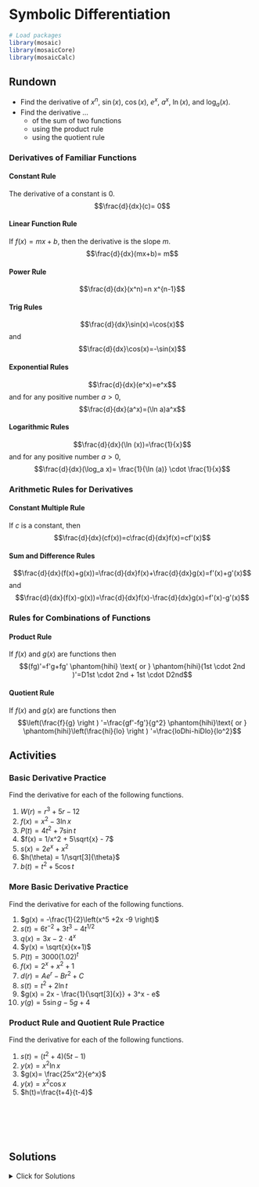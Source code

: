 # Symbolic Differentiation

```r
# Load packages
library(mosaic)
library(mosaicCore)
library(mosaicCalc)
```

## Rundown

::: {.callout-note title="Learning goals"}
-   Find the derivative of $x^n$, $\sin(x)$, $\cos(x)$, $e^x$, $a^x$, $\ln(x)$, and $\log_a(x)$.
-   Find the derivative ...
    -   of the sum of two functions
    -   using the product rule
    -   using the quotient rule
:::

### Derivatives of Familiar Functions

#### Constant Rule

The derivative of a constant is 0. $$\frac{d}{dx}(c)= 0$$

#### Linear Function Rule

If $f(x)=mx+b$, then the derivative is the slope $m$. $$\frac{d}{dx}(mx+b)= m$$

#### Power Rule

$$\frac{d}{dx}(x^n)=n x^{n-1}$$

#### Trig Rules

$$\frac{d}{dx}\sin(x)=\cos(x)$$ and $$\frac{d}{dx}\cos(x)=-\sin(x)$$

#### Exponential Rules

$$\frac{d}{dx}(e^x)=e^x$$ and for any positive number $a >0$, $$\frac{d}{dx}(a^x)=(\ln a)a^x$$

#### Logarithmic Rules

$$\frac{d}{dx}(\ln (x))=\frac{1}{x}$$ and for any positive number $a >0$, $$\frac{d}{dx}(\log_a x)= \frac{1}{\ln (a)} \cdot \frac{1}{x}$$

### Arithmetic Rules for Derivatives

#### Constant Multiple Rule

If $c$ is a constant, then $$\frac{d}{dx}(cf(x))=c\frac{d}{dx}f(x)=cf'(x)$$

#### Sum and Difference Rules

$$\frac{d}{dx}(f(x)+g(x))=\frac{d}{dx}f(x)+\frac{d}{dx}g(x)=f'(x)+g'(x)$$ and $$\frac{d}{dx}(f(x)-g(x))=\frac{d}{dx}f(x)-\frac{d}{dx}g(x)=f'(x)-g'(x)$$

### Rules for Combinations of Functions

#### Product Rule

If $f(x)$ and $g(x)$ are functions then $$(fg)'=f'g+fg' \phantom{hihi} \text{ or } \phantom{hihi}(1st \cdot 2nd )'=D1st \cdot 2nd + 1st \cdot D2nd$$

#### Quotient Rule

If $f(x)$ and $g(x)$ are functions then $$\left(\frac{f}{g} \right ) '=\frac{gf'-fg'}{g^2} \phantom{hihi}\text{ or } \phantom{hihi}\left(\frac{hi}{lo} \right ) '=\frac{loDhi-hiDlo}{lo^2}$$

## Activities

### Basic Derivative Practice

Find the derivative for each of the following functions.

1.  $W(r) = r^3 + 5r - 12$
2.  $f(x) = x^2 - 3\ln x$
3.  $P(t) = 4t^2 + 7\sin t$
4.  $f(x) = 1/x^2 + 5\sqrt{x} - 7$
5.  $s(x) = 2e^{x} + x^2$
6.  $h(\theta) = 1/\sqrt[3]{\theta}$
7.  $b(t) = t^2 + 5\cos t$

### More Basic Derivative Practice

Find the derivative for each of the following functions.

1.  $g(x) = -\frac{1}{2}\left(x^5 +2x -9 \right)$
2.  $s(t) = 6t^{-2} + 3t^3 - 4t^{1/2}$
3.  $q(x) = 3x - 2\cdot 4^x$
4.  $y(x) = \sqrt{x}(x+1)$
5.  $P(t) = 3000(1.02)^t$
6.  $f(x) = 2^x + x^2 + 1$
7.  $d(r) = Ae^{r}  - Br^2 + C$
8.  $s(t) = t^2 + 2\ln t$
9.  $g(x) = 2x - \frac{1}{\sqrt[3]{x}} + 3^x - e$
10. $y(g) = 5\sin g - 5g + 4$

### Product Rule and Quotient Rule Practice

Find the derivative for each of the following functions.

1.  $s(t)=(t^2+4)(5t-1)$
2.  $y(x)=x^2\ln x$
3.  $g(x)= \frac{25x^2}{e^x}$
4.  $y(x)=x^2\cos x$
5.  $h(t)=\frac{t+4}{t-4}$

\
\
\
\

## Solutions

<details>

<summary>Click for Solutions</summary>

### Basic Derivative Practice

1.  $W'(r) = 3r^2 + 5$
2.  $f'(x) = 2x - 3/x$
3.  $P'(t) = 8t + 7\cos t$
4.  $f'(x) = -2x^{-3} + \frac{5}{2}x^{-1/2}$
5.  $s'(x) = 2e^{x} + 2x$
6.  $h'(\theta) = -\frac{1}{3}\theta^{-4/3}$
7.  $b'(t) = 2t - 5\sin t$

### More Basic Derivative Practice

1.  $g'(x) = -\frac{1}{2}(5x^4 + 2)$
2.  $s'(t) = -12 t^{-3} + 9t^2 -2t^{-1/2}$
3.  $q'(x) = 3 - 2\cdot \ln 4 \cdot 4^x$
4.  $y'(x) = \frac{3}{2}x^{1/2} + \frac{1}{2}x^{-1/2}$
5.  $P'(t) = 3000\cdot \ln 1.02 \cdot (1.02)^t$
6.  $f'(x) = \ln 2 \cdot 2^x + 2x$
7.  $d'(r) = Ae^{r} - 2Br$
8.  $s'(t) = 2t + 2/t$
9.  $g'(x) = 2 + \frac{1}{3}x^{-4/3} + \ln 3 \cdot 3^x$
10. $y'(g) = 5\cos g - 5$

### Product Rule and Quotient Rule Practice

1.  $s'(t) = 2t(5t-1) + (t^2+4)5$
2.  $y'(x) = 2x\ln x + x^2 \cdot 1/x$
3.  $f'(x) = 50xe^{-x} - 25x^2e^{-x}$
4.  $y'(x) = 2x\cos x - x^2\sin x$
5.  $h'(t) = \frac{(t-4) - (t+4)}{(t-4)^2}$

</details>
